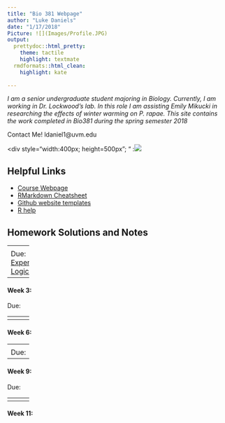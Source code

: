 ```yaml
---
title: "Bio 381 Webpage"
author: "Luke Daniels"
date: "1/17/2018"
Picture: ![](Images/Profile.JPG) 
output: 
  prettydoc::html_pretty:
    theme: tactile
    highlight: textmate
  rmdformats::html_clean:
    highlight: kate
    
---
```

<p align="center">

*I am a senior undergraduate student majoring in Biology.  Currently, I am working in Dr. Lockwood's lab. In this role I am assisting Emily Mikucki in researching the effects of winter warming on P. rapae. This site contains the work completed in Bio381 during the spring semester 2018*

Contact Me! ldaniel1@uvm.edu  

<left> 
<div style="width:400px; height=500px"; "<left>
:![](Images/Profile.JPG) 


## Helpful Links   
* [Course Webpage](https://gotellilab.github.io/Bio381/)   
* [RMarkdown Cheatsheet](https://www.rstudio.com/wp-content/uploads/2015/02/rmarkdown-cheatsheet.pdf)   
* [Github website templates](https://github.com/jekyll/jekyll/wiki/Themes)   
* [R help](http://stackoverflow.com/questions/tagged/r)   

## Homework Solutions and Notes

------
<div id='id-section1'/>
#### Week 1: Setting up a webpage 
[Assignment Page](https://gotellilab.github.io/Bio381/Homeworks/Homework01.html)   
   
Due:  
*Index Page Sucessfully Built*
1. Met Matthew Perry, Play Guitar   
2. http://lukedaniels1.github.io  
3. https://lukedaniels1.github.io/Bio381_2018/ 
   
No solution   

------
<div id='id-section2'/>
#### Week 2:    

Due: [Experimental Logic Tree](Homework 2.html)
 

------
<div id='id-section3'/>
#### Week 3: 

Due:   
       
------
<div id='id-section4'/>
#### Week 4:    

Due:   
      

------
<div id='id-section5'/>   
#### Week 5: 
Due:   
   
 
------
<div id='id-section6'/>   
#### Week 6: 

------
<div id='id-section7'/>
#### Week 7: 


------
<div id='id-section8'/>
#### Week 8:  

Due:   
   

------
<div id='id-section9'/>
#### Week 9: 

Due:   

------
<div id='id-section10'/>
#### Week 10:    


------
<div id='id-section11'/>
#### Week 11:   

</div>
